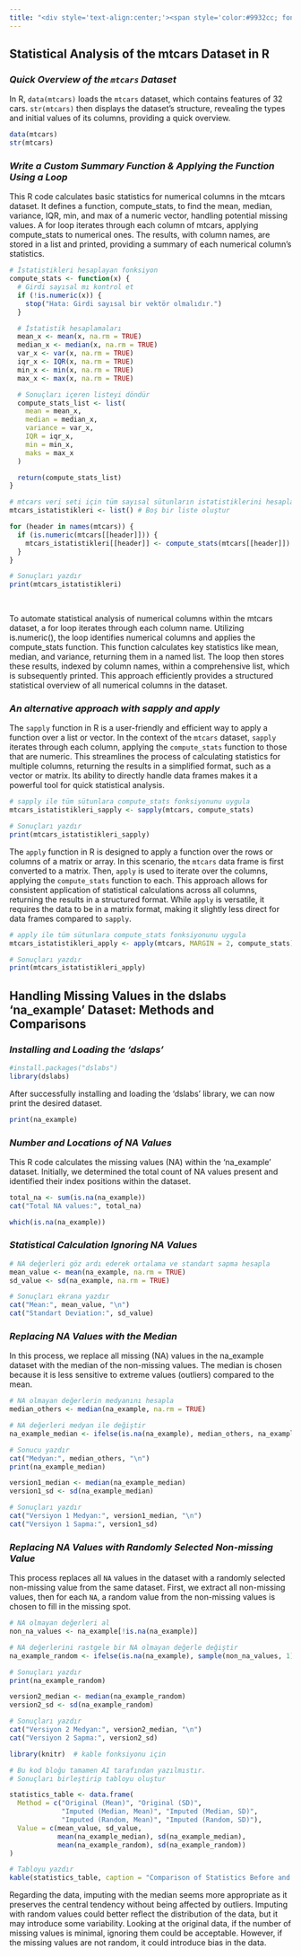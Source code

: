```yaml
---
title: "<div style='text-align:center;'><span style='color:#9932cc; font-style:italic;'>Mtcars Statistical Analysis</span></div>"
---
```


<link href="https://fonts.googleapis.com/css2?family=Playfair+Display:wght@400;600;700&family=Lora:wght@400;700&display=swap" rel="stylesheet">

## **Statistical Analysis of the mtcars Dataset in R**

### *Quick Overview of the `mtcars` Dataset*

In R, `data(mtcars)` loads the `mtcars` dataset, which contains features of 32 cars. `str(mtcars)` then displays the dataset's structure, revealing the types and initial values of its columns, providing a quick overview.

```r

data(mtcars)
str(mtcars)

```

### *Write a Custom Summary Function & Applying the Function Using a Loop*

This R code calculates basic statistics for numerical columns in the mtcars dataset. It defines a function, compute_stats, to find the mean, median, variance, IQR, min, and max of a numeric vector, handling potential missing values. A for loop iterates through each column of mtcars, applying compute_stats to numerical ones. The results, with column names, are stored in a list and printed, providing a summary of each numerical column's statistics.

```r

# İstatistikleri hesaplayan fonksiyon
compute_stats <- function(x) {
  # Girdi sayısal mı kontrol et
  if (!is.numeric(x)) {
    stop("Hata: Girdi sayısal bir vektör olmalıdır.")
  }

  # İstatistik hesaplamaları
  mean_x <- mean(x, na.rm = TRUE)
  median_x <- median(x, na.rm = TRUE)
  var_x <- var(x, na.rm = TRUE)
  iqr_x <- IQR(x, na.rm = TRUE)
  min_x <- min(x, na.rm = TRUE)
  max_x <- max(x, na.rm = TRUE)

  # Sonuçları içeren listeyi döndür
  compute_stats_list <- list(
    mean = mean_x,
    median = median_x,
    variance = var_x,
    IQR = iqr_x,
    min = min_x,
    maks = max_x
  )

  return(compute_stats_list)
}

# mtcars veri seti için tüm sayısal sütunların istatistiklerini hesapla
mtcars_istatistikleri <- list() # Boş bir liste oluştur

for (header in names(mtcars)) {
  if (is.numeric(mtcars[[header]])) {
    mtcars_istatistikleri[[header]] <- compute_stats(mtcars[[header]]) # Sonuçları listeye ekle
  }
}

# Sonuçları yazdır
print(mtcars_istatistikleri)
  
  
```

To automate statistical analysis of numerical columns within the mtcars dataset, a for loop iterates through each column name. Utilizing is.numeric(), the loop identifies numerical columns and applies the compute_stats function. This function calculates key statistics like mean, median, and variance, returning them in a named list. The loop then stores these results, indexed by column names, within a comprehensive list, which is subsequently printed. This approach efficiently provides a structured statistical overview of all numerical columns in the dataset.

### *An alternative approach with sapply and apply*

The `sapply` function in R is a user-friendly and efficient way to apply a function over a list or vector. In the context of the `mtcars` dataset, `sapply` iterates through each column, applying the `compute_stats` function to those that are numeric. This streamlines the process of calculating statistics for multiple columns, returning the results in a simplified format, such as a vector or matrix. Its ability to directly handle data frames makes it a powerful tool for quick statistical analysis.

```r

# sapply ile tüm sütunlara compute_stats fonksiyonunu uygula
mtcars_istatistikleri_sapply <- sapply(mtcars, compute_stats)

# Sonuçları yazdır
print(mtcars_istatistikleri_sapply)

```

The `apply` function in R is designed to apply a function over the rows or columns of a matrix or array. In this scenario, the `mtcars` data frame is first converted to a matrix. Then, `apply` is used to iterate over the columns, applying the `compute_stats` function to each. This approach allows for consistent application of statistical calculations across all columns, returning the results in a structured format. While `apply` is versatile, it requires the data to be in a matrix format, making it slightly less direct for data frames compared to `sapply`.

```r

# apply ile tüm sütunlara compute_stats fonksiyonunu uygula
mtcars_istatistikleri_apply <- apply(mtcars, MARGIN = 2, compute_stats)

# Sonuçları yazdır
print(mtcars_istatistikleri_apply)

```

## **Handling Missing Values in the dslabs 'na_example' Dataset: Methods and Comparisons**

### *Installing and Loading the 'dslaps'*

```r

#install.packages("dslabs")
library(dslabs)

```

After successfully installing and loading the 'dslabs' library, we can now print the desired dataset.

```r

print(na_example)

```

### *Number and Locations of NA Values*

This R code calculates the missing values (NA) within the 'na_example' dataset. Initially, we determined the total count of NA values present and identified their index positions within the dataset.

```r

total_na <- sum(is.na(na_example))
cat("Total NA values:", total_na)

```

```r

which(is.na(na_example))

```

### ***Statistical Calculation Ignoring NA Values***

```r

# NA değerleri göz ardı ederek ortalama ve standart sapma hesapla
mean_value <- mean(na_example, na.rm = TRUE)
sd_value <- sd(na_example, na.rm = TRUE)

# Sonuçları ekrana yazdır
cat("Mean:", mean_value, "\n")
cat("Standart Deviation:", sd_value)

```

### *Replacing NA Values with the Median*

In this process, we replace all missing (NA) values in the na_example dataset with the median of the non-missing values. The median is chosen because it is less sensitive to extreme values (outliers) compared to the mean.

```r

# NA olmayan değerlerin medyanını hesapla
median_others <- median(na_example, na.rm = TRUE)

# NA değerleri medyan ile değiştir
na_example_median <- ifelse(is.na(na_example), median_others, na_example)

# Sonucu yazdır
cat("Medyan:", median_others, "\n")
print(na_example_median)


```

```r

version1_median <- median(na_example_median)
version1_sd <- sd(na_example_median)

# Sonuçları yazdır
cat("Versiyon 1 Medyan:", version1_median, "\n")
cat("Versiyon 1 Sapma:", version1_sd)

```

### *Replacing NA Values with Randomly Selected Non-missing Value*

This process replaces all `NA` values in the dataset with a randomly selected non-missing value from the same dataset. First, we extract all non-missing values, then for each `NA`, a random value from the non-missing values is chosen to fill in the missing spot.

```r

# NA olmayan değerleri al
non_na_values <- na_example[!is.na(na_example)]

# NA değerlerini rastgele bir NA olmayan değerle değiştir
na_example_random <- ifelse(is.na(na_example), sample(non_na_values, 1), na_example)

# Sonuçları yazdır
print(na_example_random)

```

```r

version2_median <- median(na_example_random)
version2_sd <- sd(na_example_random)

# Sonuçları yazdır
cat("Versiyon 2 Medyan:", version2_median, "\n")
cat("Versiyon 2 Sapma:", version2_sd)

```

```r

library(knitr)  # kable fonksiyonu için

```

```r

# Bu kod bloğu tamamen AI tarafından yazılmıstır.
# Sonuçları birleştirip tabloyu oluştur

statistics_table <- data.frame(
  Method = c("Original (Mean)", "Original (SD)", 
             "Imputed (Median, Mean)", "Imputed (Median, SD)", 
             "Imputed (Random, Mean)", "Imputed (Random, SD)"),
  Value = c(mean_value, sd_value,
            mean(na_example_median), sd(na_example_median),
            mean(na_example_random), sd(na_example_random))
)

# Tabloyu yazdır
kable(statistics_table, caption = "Comparison of Statistics Before and After Handling NA Values")

```

Regarding the data, imputing with the median seems more appropriate as it preserves the central tendency without being affected by outliers. Imputing with random values could better reflect the distribution of the data, but it may introduce some variability. Looking at the original data, if the number of missing values is minimal, ignoring them could be acceptable. However, if the missing values are not random, it could introduce bias in the data.
